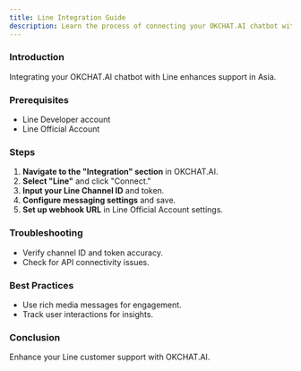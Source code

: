 ```yaml
---
title: Line Integration Guide
description: Learn the process of connecting your OKCHAT.AI chatbot with Line for Asia-wide support.
---
```


### Introduction

Integrating your OKCHAT.AI chatbot with Line enhances support in Asia.

### Prerequisites

- Line Developer account
- Line Official Account

### Steps

1. **Navigate to the "Integration" section** in OKCHAT.AI.
2. **Select "Line"** and click "Connect."
3. **Input your Line Channel ID** and token.
4. **Configure messaging settings** and save.
5. **Set up webhook URL** in Line Official Account settings.

### Troubleshooting

- Verify channel ID and token accuracy.
- Check for API connectivity issues.

### Best Practices

- Use rich media messages for engagement.
- Track user interactions for insights.

### Conclusion

Enhance your Line customer support with OKCHAT.AI.
